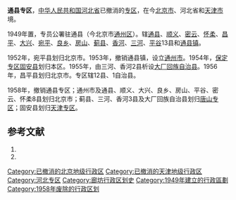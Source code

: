 {{Infobox Former Subdivision
|native_name = 
|conventional_long_name =河北省通县专区
|common_name=通县
|subdivision = [[专区|专区]] 
|nation = {{PRC}}[[河北省|河北省]]
|year_start = 1949年
|event_start = 
|date_start = 
|year_end = 1958年
|event_end = 
|date_end = 
|p1 = 北平市
|flag_p1 = Flag_of_the_Republic_of_China.svg
|p2 = 河北省 (中华民国)
|flag_p2 = Flag_of_the_Republic_of_China.svg
|s1 = 北京市
|flag_s1 = Flag of the People's Republic of China.svg
|s2 = 河北省
|flag_s2 = Flag of the People's Republic of China.svg
|image_flag = 
|image_coat = 
|image_map = 
|image_map_caption = 
|capital = [[通州区_(北京市)|通州市]]
|common_languages       =
|stat_year1             = 
|stat_area1             = 
|stat_pop1              = 
}}
'''通县专区'''，[[中华人民共和国|中华人民共和国]][[河北省|河北省]]已撤消的[[专区|专区]]，在今[[北京市|北京市]]、河北省和[[天津市|天津市]]境。

1949年置，专员公署驻通县（今北京市[[通州区_(北京市)|通州区]]）。辖[[通县|通县]]、[[顺义县|顺义]]、[[密云县|密云]]、[[怀柔县|怀柔]]、[[昌平县|昌平]]、[[大兴县_(金朝)|大兴]]、[[宛平县|宛平]]、[[良乡县|良乡]]、[[房山县|房山]]、[[蓟县|蓟县]]、[[香河县|香河]]、[[三河县|三河]]、[[平谷县|平谷]]13县和[[通县镇|通县镇]]。

1952年，宛平县划归北京市。1953年，撤销通县镇，设立[[通州区_(北京市)|通州市]]。1954年，[[保定专区|保定专区]][[固安县|固安县]]划归本区。1955年，由三河、香河2县析设[[大厂回族自治县|大厂回族自治县]]。1956年，昌平县划归北京市。专区辖12县、1自治县。

1958年，撤销通县专区；通州市及通县、顺义、大兴、良乡、房山、平谷、密云、怀柔8县划归北京市；蓟县、三河、香河3县及大厂回族自治县划归[[唐山专区|唐山专区]]；固安县划归[[天津专区|天津专区]]。

==参考文献==
# {{Cite book | author = 戴均良等 | title = 《中国古今地名大词典》 | location = 上海 | publisher = 上海辞书出版社 | date = 2005 | language = zh-hans }}
# {{Cite book | author = 史为乐 | title = 《中华人民共和国政区沿革（1949-2002）》 | location = 北京 | publisher = 人民出版社 | date = 2006 | language = zh-hans }}
{{河北省历史二级政区}}
[[Category:已撤消的北京地级行政区|Category:已撤消的北京地级行政区]]
[[Category:已撤消的天津地级行政区|Category:已撤消的天津地级行政区]]
[[Category:河北专区|Category:河北专区]]
[[Category:廊坊行政区划史|Category:廊坊行政区划史]]
[[Category:1949年建立的行政區劃|Category:1949年建立的行政區劃]]
[[Category:1958年废除的行政区划|Category:1958年废除的行政区划]]
